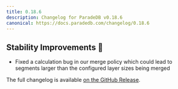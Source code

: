 ```yaml
---
title: 0.18.6
description: Changelog for ParadeDB v0.18.6
canonical: https://docs.paradedb.com/changelog/0.18.6
---
```


## Stability Improvements 💪

- Fixed a calculation bug in our merge policy which could lead to segments larger than the configured layer sizes being merged

The full changelog is available [on the GitHub Release](https://github.com/paradedb/paradedb/releases/tag/v0.18.6).
